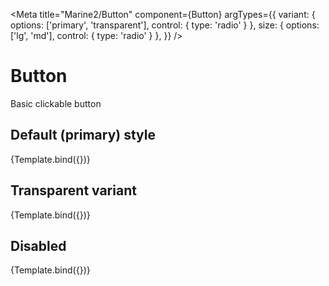 
<Meta
  title="Marine2/Button"
  component={Button}
  argTypes={{
    variant: {
      options: ['primary', 'transparent'],
      control: { type: 'radio' }
    },
    size: {
      options: ['lg', 'md'],
      control: { type: 'radio' }
    },
  }}
/>


# Button

Basic clickable button

## Default (primary) style

<Canvas>
  <Story
    name="Primary"
    args={{
      variant: 'primary',
    }}>
    {Template.bind({})}
  </Story>
</Canvas>

## Transparent variant

<Canvas>
  <Story
    name="Transparent"
    args={{
      variant: 'transparent',
    }}>
    {Template.bind({})}
  </Story>
</Canvas>

## Disabled 

<Canvas>
  <Story
    name="Disabled"
    args={{
      disabled: true,
    }}>
    {Template.bind({})}
  </Story>
</Canvas>

